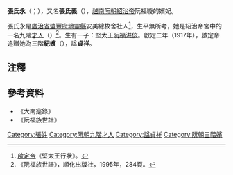 '''張氏永'''（{{vie|v='''Trương Thị Vĩnh'''|hn=張氏永}}；{{bd|？||？||catIdx=Z張}}），又名'''張氏義'''（{{vie|v='''Trương Thị Nghĩa'''|hn=張氏義}}），[[越南|越南]][[阮朝|阮朝]][[紹治帝|紹治帝]]阮福暶的嬪妃。

張氏永是[[廣治省|廣治省]][[肇豐府|肇豐府]][[地靈縣|地靈縣]]安美總枚舍社人<ref>[[啟定帝|啟定帝]]《堅太王行狀》。</ref>，生平無所考，她是紹治帝宮中的一名九階[[才人|才人]]（{{vie|v=Cửu Giai Tài Nhân|hn=九階才人}}）<ref>《阮福族世譜》，順化出版社，1995年，284頁。</ref>。生有一子：堅太王[[阮福洪侅|阮福洪侅]]。啟定二年（1917年），啟定帝追贈她為三階'''紀嬪'''（{{vie|v=Tam Giai Kỷ Tần |hn=三階紀嬪}}），諡'''貞祥'''。

==注釋==
{{reflist}}

==參考資料==
*《大南寔錄》
*《阮福族世譜》

[[Category:張姓|Category:張姓]]
[[Category:阮朝九階才人|Category:阮朝九階才人]]
[[Category:諡貞祥|Category:諡貞祥]]
[[Category:阮朝三階嬪|Category:阮朝三階嬪]]